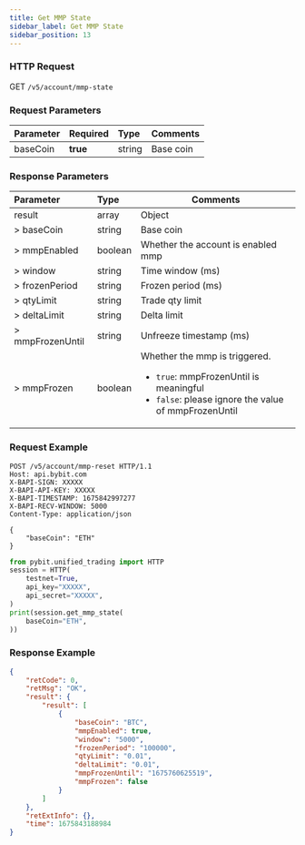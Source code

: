 ```yaml
---
title: Get MMP State
sidebar_label: Get MMP State
sidebar_position: 13
---
```


### HTTP Request
GET `/v5/account/mmp-state`

### Request Parameters
| Parameter | Required | Type | Comments|
|:----- |:-------|:-----|------ |
|baseCoin |**true** |string |Base coin|

### Response Parameters
| Parameter | Type | Comments|
|:----- |:-----|----- |
|result |array |Object |
|> baseCoin |string |Base coin|
|> mmpEnabled |boolean |Whether the account is enabled mmp|
|> window |string |Time window (ms)|
|> frozenPeriod |string |Frozen period (ms)|
|> qtyLimit |string |Trade qty limit|
|> deltaLimit |string |Delta limit|
|> mmpFrozenUntil |string |Unfreeze timestamp (ms)|
|> mmpFrozen |boolean |Whether the mmp is triggered. <ul><li>`true`: mmpFrozenUntil is meaningful</li><li>`false`: please ignore the value of mmpFrozenUntil</li></ul>|

### Request Example
<Tabs groupId="programming-languages">
<TabItem value="http" label="HTTP">

```http
POST /v5/account/mmp-reset HTTP/1.1
Host: api.bybit.com
X-BAPI-SIGN: XXXXX
X-BAPI-API-KEY: XXXXX
X-BAPI-TIMESTAMP: 1675842997277
X-BAPI-RECV-WINDOW: 5000
Content-Type: application/json

{
    "baseCoin": "ETH"
}
```

</TabItem>
<TabItem value="python" label="Python">

```python
from pybit.unified_trading import HTTP
session = HTTP(
    testnet=True,
    api_key="XXXXX",
    api_secret="XXXXX",
)
print(session.get_mmp_state(
    baseCoin="ETH",
))
```

</TabItem>
</Tabs>

### Response Example

```json
{
    "retCode": 0,
    "retMsg": "OK",
    "result": {
        "result": [
            {
                "baseCoin": "BTC",
                "mmpEnabled": true,
                "window": "5000",
                "frozenPeriod": "100000",
                "qtyLimit": "0.01",
                "deltaLimit": "0.01",
                "mmpFrozenUntil": "1675760625519",
                "mmpFrozen": false
            }
        ]
    },
    "retExtInfo": {},
    "time": 1675843188984
}
```
